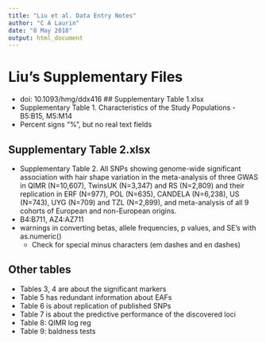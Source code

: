 ```yaml
---
title: "Liu et al. Data Entry Notes"
author: "C A Laurin"
date: "8 May 2018"
output: html_document
---
```


# Liu's Supplementary Files
- doi: 10.1093/hmg/ddx416
## Supplementary Table 1.xlsx
- Supplementary Table 1. Characteristics of the Study Populations				-	B5:B15, M5:M14
- Percent signs "%", but no real text fields


## Supplementary Table 2.xlsx
- Supplementary Table 2. All SNPs showing genome-wide significant association with hair shape variation in the meta-analysis of three GWAS in QIMR (N=10,607), TwinsUK (N=3,347) and RS (N=2,809) and their replication in ERF (N=977), POL (N=635), CANDELA (N=6,238), US (N=743), UYG (N=709) and TZL (N=2,899), and meta-analysis of all 9 cohorts of European and non-European origins.
- B4:B711, AZ4:AZ711
- warnings in converting betas, allele frequencies, p values, and SE's with as.numeric()
    + Check for special minus characters (em dashes and en dashes)

## Other tables
- Tables 3, 4 are about the significant markers
- Table 5 has redundant information about EAFs
- Table 6 is about replication of published SNPs
- Table 7 is about the predictive performance of the discovered loci
- Table 8: QIMR log reg
- Table 9: baldness tests 

